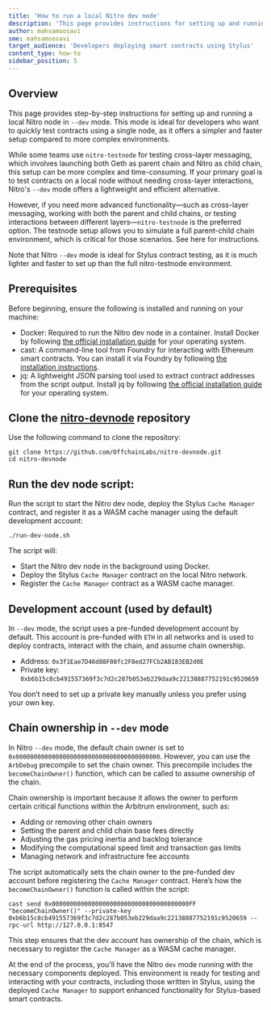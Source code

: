 ```yaml
---
title: 'How to run a local Nitro dev node'
description: 'This page provides instructions for setting up and running a local Nitro dev node for contract testing and development.'
author: mahsamoosavi
sme: mahsamoosavi
target_audience: 'Developers deploying smart contracts using Stylus'
content_type: how-to
sidebar_position: 5
---
```


## Overview

This page provides step-by-step instructions for setting up and running a local Nitro node in `--dev` mode. This mode is ideal for developers who want to quickly test contracts using a single node, as it offers a simpler and faster setup compared to more complex environments.

While some teams use `nitro-testnode` for testing cross-layer messaging, which involves launching both Geth as parent chain and Nitro as child chain, this setup can be more complex and time-consuming. If your primary goal is to test contracts on a local node without needing cross-layer interactions, Nitro's `--dev` mode offers a lightweight and efficient alternative.

However, if you need more advanced functionality—such as cross-layer messaging, working with both the parent and child chains, or testing interactions between different layers—`nitro-testnode` is the preferred option. The testnode setup allows you to simulate a full parent-child chain environment, which is critical for those scenarios. See here for instructions.

Note that Nitro `--dev` mode is ideal for Stylus contract testing, as it is much lighter and faster to set up than the full nitro-testnode environment.

## Prerequisites

Before beginning, ensure the following is installed and running on your machine:

- Docker: Required to run the Nitro dev node in a container. Install Docker by following [the official installation guide](https://docs.docker.com/get-started/get-docker/) for your operating system.
- cast: A command-line tool from Foundry for interacting with Ethereum smart contracts. You can install it via Foundry by following [the installation instructions](https://book.getfoundry.sh/getting-started/installation).
- jq: A lightweight JSON parsing tool used to extract contract addresses from the script output. Install jq by following [the official installation guide](https://jqlang.github.io/jq/download/) for your operating system.

## Clone the [nitro-devnode](https://github.com/OffchainLabs/nitro-devnode) repository

Use the following command to clone the repository:

```shell
git clone https://github.com/OffchainLabs/nitro-devnode.git
cd nitro-devnode
```

## Run the dev node script:

Run the script to start the Nitro dev node, deploy the Stylus `Cache Manager` contract, and register it as a WASM cache manager using the default development account:

```shell
./run-dev-node.sh
```

The script will:

- Start the Nitro dev node in the background using Docker.
- Deploy the Stylus `Cache Manager` contract on the local Nitro network.
- Register the `Cache Manager` contract as a WASM cache manager.

## Development account (used by default)

In `--dev` mode, the script uses a pre-funded development account by default. This account is pre-funded with `ETH` in all networks and is used to deploy contracts, interact with the chain, and assume chain ownership.

- Address: `0x3f1Eae7D46d88F08fc2F8ed27FCb2AB183EB2d0E`
- Private key: `0xb6b15c8cb491557369f3c7d2c287b053eb229daa9c22138887752191c9520659`

You don’t need to set up a private key manually unless you prefer using your own key.

## Chain ownership in `--dev` mode

In Nitro `--dev` mode, the default chain owner is set to `0x0000000000000000000000000000000000000000`. However, you can use the `ArbDebug` precompile to set the chain owner. This precompile includes the `becomeChainOwner()` function, which can be called to assume ownership of the chain.

Chain ownership is important because it allows the owner to perform certain critical functions within the Arbitrum environment, such as:

- Adding or removing other chain owners
- Setting the parent and child chain base fees directly
- Adjusting the gas pricing inertia and backlog tolerance
- Modifying the computational speed limit and transaction gas limits
- Managing network and infrastructure fee accounts

The script automatically sets the chain owner to the pre-funded dev account before registering the `Cache Manager` contract. Here’s how the `becomeChainOwner()` function is called within the script:

```shell
cast send 0x00000000000000000000000000000000000000FF "becomeChainOwner()" --private-key 0xb6b15c8cb491557369f3c7d2c287b053eb229daa9c22138887752191c9520659 --rpc-url http://127.0.0.1:8547
```

This step ensures that the dev account has ownership of the chain, which is necessary to register the `Cache Manager` as a WASM cache manager.

At the end of the process, you'll have the Nitro `dev` mode running with the necessary components deployed. This environment is ready for testing and interacting with your contracts, including those written in Stylus, using the deployed `Cache Manager` to support enhanced functionality for Stylus-based smart contracts.
